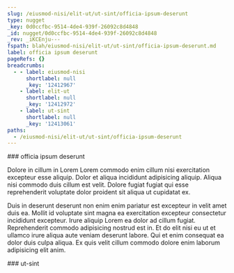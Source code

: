 ```yaml
---
slug: /eiusmod-nisi/elit-ut/ut-sint/officia-ipsum-deserunt
type: nugget
_key: 0d0ccfbc-9514-4de4-939f-26092c8d4848
_id: nugget/0d0ccfbc-9514-4de4-939f-26092c8d4848
_rev: _iKCEnju---
fspath: blah/eiusmod-nisi/elit-ut/ut-sint/officia-ipsum-deserunt.md
label: officia ipsum deserunt
pageRefs: {}
breadcrumbs:
  - - label: eiusmod-nisi
      shortlabel: null
      _key: '12412967'
    - label: elit-ut
      shortlabel: null
      _key: '12412972'
    - label: ut-sint
      shortlabel: null
      _key: '12413061'
paths:
  - /eiusmod-nisi/elit-ut/ut-sint/officia-ipsum-deserunt
---
```


<NuggetArea>
<Nugget slug="/eiusmod-nisi/elit-ut/ut-sint/officia-ipsum-deserunt" type="nugget" _key="0d0ccfbc-9514-4de4-939f-26092c8d4848" _id="nugget/0d0ccfbc-9514-4de4-939f-26092c8d4848" _rev="_iKCEnju---" fspath="blah/eiusmod-nisi/elit-ut/ut-sint/officia-ipsum-deserunt.md" label="officia ipsum deserunt" paths="/eiusmod-nisi/elit-ut/ut-sint/officia-ipsum-deserunt">
<NuggetBody>
### officia ipsum deserunt

Dolore in cillum in Lorem Lorem commodo enim cillum nisi exercitation excepteur esse aliquip. Dolor et aliqua incididunt adipisicing aliquip. Aliqua nisi commodo duis cillum est velit. Dolore fugiat fugiat qui esse reprehenderit voluptate dolor proident sit aliqua ut cupidatat ex.

Duis in deserunt deserunt non enim enim pariatur est excepteur in velit amet duis ea. Mollit id voluptate sint magna ea exercitation excepteur consectetur incididunt excepteur. Irure aliquip Lorem ea dolor ad cillum fugiat. Reprehenderit commodo adipisicing nostrud est in. Et do elit nisi eu ut et ullamco irure aliqua aute veniam deserunt labore. Qui et enim consequat ea dolor duis culpa aliqua. Ex quis velit cillum commodo dolore enim laborum adipisicing elit anim.

</NuggetBody>
<Breadcrumbs>
<Crumbs>
<Crumb _key="12412967" label="eiusmod-nisi" /><Crumb _key="12412972" label="elit-ut" /><Crumb _key="12413061" label="ut-sint" />
</Crumbs>
</Breadcrumbs>
</Nugget>

<NuggetsInbound>
</NuggetsInbound>
<NuggetsOutbound>
</NuggetsOutbound>
</NuggetArea>
<PassagesInbound>
<Passage direction="inbound" type="passage" _key="12413061" _id="passage/12413061" _rev="_iKCEnjm--_" label="ut-sint" passage="ut-sint" fspath="blah/eiusmod-nisi/elit-ut/ut-sint" paths="/eiusmod-nisi/elit-ut/ut-sint" slug="/eiusmod-nisi/elit-ut/ut-sint">
<NuggetBody>
### ut-sint

</NuggetBody>
<Breadcrumbs>
<Crumbs>
<Crumb _key="12412967" label="eiusmod-nisi" /><Crumb _key="12412972" label="elit-ut" />
</Crumbs>
</Breadcrumbs>
</Passage>

</PassagesInbound>
<PassagesOutbound>
</PassagesOutbound>